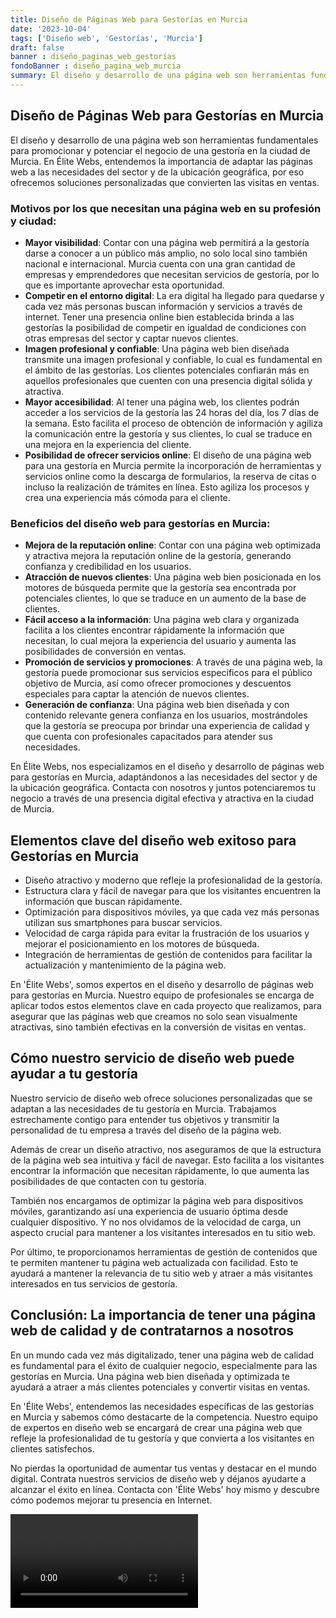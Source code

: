 ```yaml
---
title: Diseño de Páginas Web para Gestorías en Murcia
date: '2023-10-04'
tags: ['Diseño web', 'Gestorías', 'Murcia']
draft: false
banner : diseño_paginas_web_gestorías
fondoBanner : diseño_pagina_web_murcia
summary: El diseño y desarrollo de una página web son herramientas fundamentales para promocionar y potenciar el negocio de una gestoría en la ciudad de Murcia. En Élite Webs, entendemos la importancia de adaptar las páginas web a las necesidades del sector y de la ubicación geográfica, por eso ofrecemos soluciones personalizadas que convierten las visitas en ventas.
---
```


## Diseño de Páginas Web para Gestorías en Murcia

El diseño y desarrollo de una página web son herramientas fundamentales para promocionar y potenciar el negocio de una gestoría en la ciudad de Murcia. En Élite Webs, entendemos la importancia de adaptar las páginas web a las necesidades del sector y de la ubicación geográfica, por eso ofrecemos soluciones personalizadas que convierten las visitas en ventas.

### Motivos por los que necesitan una página web en su profesión y ciudad:

- **Mayor visibilidad**: Contar con una página web permitirá a la gestoría darse a conocer a un público más amplio, no solo local sino también nacional e internacional. Murcia cuenta con una gran cantidad de empresas y emprendedores que necesitan servicios de gestoría, por lo que es importante aprovechar esta oportunidad.
- **Competir en el entorno digital**: La era digital ha llegado para quedarse y cada vez más personas buscan información y servicios a través de internet. Tener una presencia online bien establecida brinda a las gestorías la posibilidad de competir en igualdad de condiciones con otras empresas del sector y captar nuevos clientes.
- **Imagen profesional y confiable**: Una página web bien diseñada transmite una imagen profesional y confiable, lo cual es fundamental en el ámbito de las gestorías. Los clientes potenciales confiarán más en aquellos profesionales que cuenten con una presencia digital sólida y atractiva.
- **Mayor accesibilidad**: Al tener una página web, los clientes podrán acceder a los servicios de la gestoría las 24 horas del día, los 7 días de la semana. Esto facilita el proceso de obtención de información y agiliza la comunicación entre la gestoría y sus clientes, lo cual se traduce en una mejora en la experiencia del cliente.
- **Posibilidad de ofrecer servicios online**: El diseño de una página web para una gestoría en Murcia permite la incorporación de herramientas y servicios online como la descarga de formularios, la reserva de citas o incluso la realización de trámites en línea. Esto agiliza los procesos y crea una experiencia más cómoda para el cliente.

### Beneficios del diseño web para gestorías en Murcia:

- **Mejora de la reputación online**: Contar con una página web optimizada y atractiva mejora la reputación online de la gestoría, generando confianza y credibilidad en los usuarios.
- **Atracción de nuevos clientes**: Una página web bien posicionada en los motores de búsqueda permite que la gestoría sea encontrada por potenciales clientes, lo que se traduce en un aumento de la base de clientes.
- **Fácil acceso a la información**: Una página web clara y organizada facilita a los clientes encontrar rápidamente la información que necesitan, lo cual mejora la experiencia del usuario y aumenta las posibilidades de conversión en ventas.
- **Promoción de servicios y promociones**: A través de una página web, la gestoría puede promocionar sus servicios específicos para el público objetivo de Murcia, así como ofrecer promociones y descuentos especiales para captar la atención de nuevos clientes.
- **Generación de confianza**: Una página web bien diseñada y con contenido relevante genera confianza en los usuarios, mostrándoles que la gestoría se preocupa por brindar una experiencia de calidad y que cuenta con profesionales capacitados para atender sus necesidades.

En Élite Webs, nos especializamos en el diseño y desarrollo de páginas web para gestorías en Murcia, adaptándonos a las necesidades del sector y de la ubicación geográfica. Contacta con nosotros y juntos potenciaremos tu negocio a través de una presencia digital efectiva y atractiva en la ciudad de Murcia.

<GifSeo />

<Cta />

## Elementos clave del diseño web exitoso para Gestorías en Murcia

- Diseño atractivo y moderno que refleje la profesionalidad de la gestoría.
- Estructura clara y fácil de navegar para que los visitantes encuentren la información que buscan rápidamente.
- Optimización para dispositivos móviles, ya que cada vez más personas utilizan sus smartphones para buscar servicios.
- Velocidad de carga rápida para evitar la frustración de los usuarios y mejorar el posicionamiento en los motores de búsqueda.
- Integración de herramientas de gestión de contenidos para facilitar la actualización y mantenimiento de la página web.

En 'Élite Webs', somos expertos en el diseño y desarrollo de páginas web para gestorías en Murcia. Nuestro equipo de profesionales se encarga de aplicar todos estos elementos clave en cada proyecto que realizamos, para asegurar que las páginas web que creamos no solo sean visualmente atractivas, sino también efectivas en la conversión de visitas en ventas.

## Cómo nuestro servicio de diseño web puede ayudar a tu gestoría

Nuestro servicio de diseño web ofrece soluciones personalizadas que se adaptan a las necesidades de tu gestoría en Murcia. Trabajamos estrechamente contigo para entender tus objetivos y transmitir la personalidad de tu empresa a través del diseño de la página web.

Además de crear un diseño atractivo, nos aseguramos de que la estructura de la página web sea intuitiva y fácil de navegar. Esto facilita a los visitantes encontrar la información que necesitan rápidamente, lo que aumenta las posibilidades de que contacten con tu gestoría.

También nos encargamos de optimizar la página web para dispositivos móviles, garantizando así una experiencia de usuario óptima desde cualquier dispositivo. Y no nos olvidamos de la velocidad de carga, un aspecto crucial para mantener a los visitantes interesados en tu sitio web.

Por último, te proporcionamos herramientas de gestión de contenidos que te permiten mantener tu página web actualizada con facilidad. Esto te ayudará a mantener la relevancia de tu sitio web y atraer a más visitantes interesados en tus servicios de gestoría.

## Conclusión: La importancia de tener una página web de calidad y de contratarnos a nosotros

En un mundo cada vez más digitalizado, tener una página web de calidad es fundamental para el éxito de cualquier negocio, especialmente para las gestorías en Murcia. Una página web bien diseñada y optimizada te ayudará a atraer a más clientes potenciales y convertir visitas en ventas.

En 'Élite Webs', entendemos las necesidades específicas de las gestorías en Murcia y sabemos cómo destacarte de la competencia. Nuestro equipo de expertos en diseño web se encargará de crear una página web que refleje la profesionalidad de tu gestoría y que convierta a los visitantes en clientes satisfechos.

No pierdas la oportunidad de aumentar tus ventas y destacar en el mundo digital. Contrata nuestros servicios de diseño web y déjanos ayudarte a alcanzar el éxito en línea. Contacta con 'Élite Webs' hoy mismo y descubre cómo podemos mejorar tu presencia en Internet.

<Video />

<CtaBot job='Gestorías' city='Murcia'/>

<Gmaps query='Murcia+españa+maps' />